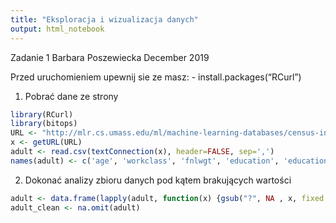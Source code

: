 ```yaml
---
title: "Eksploracja i wizualizacja danych"
output: html_notebook
---
```


Zadanie 1
Barbara Poszewiecka
December 2019


Przed uruchomieniem upewnij sie ze masz:
- install.packages("RCurl")


1. Pobrać dane ze strony
```r
library(RCurl)
library(bitops)
URL <- "http://mlr.cs.umass.edu/ml/machine-learning-databases/census-income/census-income.data"
x <- getURL(URL)
adult <- read.csv(textConnection(x), header=FALSE, sep=',')
names(adult) <- c('age', 'workclass', 'fnlwgt', 'education', 'education-num', 'marital-status', 'occupation', 'relationship', 'race', 'sex', 'capital-gain', 'capital-loss', 'hours-per-week', 'native-country', 'class')
```


2. Dokonać analizy zbioru danych pod kątem brakujących wartości
```r
adult <- data.frame(lapply(adult, function(x) {gsub("?", NA , x, fixed = TRUE)}))
adult_clean <- na.omit(adult)
```

